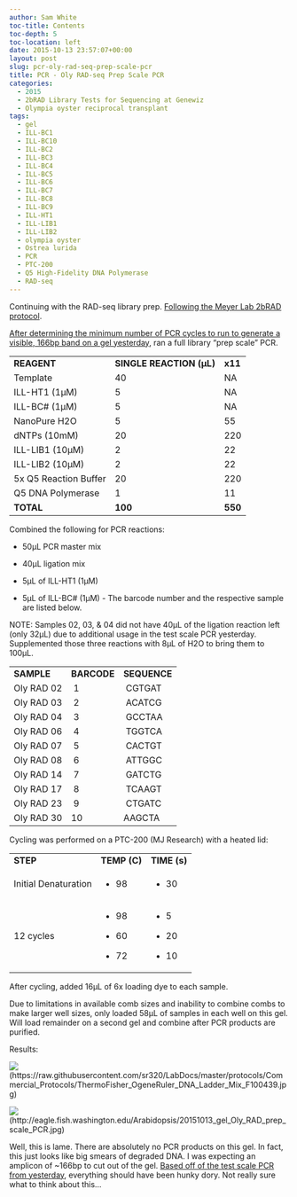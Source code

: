 ```yaml
---
author: Sam White
toc-title: Contents
toc-depth: 5
toc-location: left
date: 2015-10-13 23:57:07+00:00
layout: post
slug: pcr-oly-rad-seq-prep-scale-pcr
title: PCR - Oly RAD-seq Prep Scale PCR
categories:
  - 2015
  - 2bRAD Library Tests for Sequencing at Genewiz
  - Olympia oyster reciprocal transplant
tags:
  - gel
  - ILL-BC1
  - ILL-BC10
  - ILL-BC2
  - ILL-BC3
  - ILL-BC4
  - ILL-BC5
  - ILL-BC6
  - ILL-BC7
  - ILL-BC8
  - ILL-BC9
  - ILL-HT1
  - ILL-LIB1
  - ILL-LIB2
  - olympia oyster
  - Ostrea lurida
  - PCR
  - PTC-200
  - Q5 High-Fidelity DNA Polymerase
  - RAD-seq
---
```


Continuing with the RAD-seq library prep. [Following the Meyer Lab 2bRAD protocol](https://github.com/sr320/LabDocs/blob/master/protocols/External_Protocols/2bRAD_11Aug2015.pdf).

[After determining the minimum number of PCR cycles to run to generate a visible, 166bp band on a gel yesterday](https://robertslab.github.io/sams-notebook/posts/2015/2015-10-12-pcr-oly-rad-seq-test-scale-pcr-3/), ran a full library "prep scale" PCR.



<table >
<tbody >
<tr >

<td >**REAGENT**
</td>

<td >**SINGLE REACTION (μL)**
</td>

<td >**x11**
</td>
</tr>
<tr >

<td >Template
</td>

<td >40
</td>

<td >NA
</td>
</tr>
<tr >

<td >ILL-HT1 (1μM)
</td>

<td >5
</td>

<td >NA
</td>
</tr>
<tr >

<td >ILL-BC# (1μM)
</td>

<td >5
</td>

<td >NA
</td>
</tr>
<tr >

<td >NanoPure H2O
</td>

<td >5
</td>

<td >55
</td>
</tr>
<tr >

<td >dNTPs (10mM)
</td>

<td >20
</td>

<td >220
</td>
</tr>
<tr >

<td >ILL-LIB1 (10μM)
</td>

<td >2
</td>

<td >22
</td>
</tr>
<tr >

<td >ILL-LIB2 (10μM)
</td>

<td >2
</td>

<td >22
</td>
</tr>
<tr >

<td >5x Q5 Reaction Buffer
</td>

<td >20
</td>

<td >220
</td>
</tr>
<tr >

<td >Q5 DNA Polymerase
</td>

<td >1
</td>

<td >11
</td>
</tr>
<tr >

<td >**TOTAL**
</td>

<td >**100**
</td>

<td >**550**
</td>
</tr>
</tbody>
</table>



Combined the following for PCR reactions:




    
  * 50μL PCR master mix

    
  * 40μL ligation mix

    
  * 5μL of ILL-HT1 (1μM)

    
  * 5μL of ILL-BC# (1μM) - The barcode number and the respective sample are listed below.



NOTE: Samples 02, 03, & 04 did not have 40μL of the ligation reaction left (only 32μL) due to additional usage in the test scale PCR yesterday. Supplemented those three reactions with 8μL of H2O to bring them to 100μL.



<table >
<tbody >
<tr >

<td >**SAMPLE**
</td>

<td >**BARCODE**
</td>

<td >**SEQUENCE**
</td>
</tr>
<tr >

<td >Oly RAD 02
</td>

<td > 1
</td>

<td > CGTGAT
</td>
</tr>
<tr >

<td >Oly RAD 03
</td>

<td > 2
</td>

<td > ACATCG
</td>
</tr>
<tr >

<td >Oly RAD 04
</td>

<td > 3
</td>

<td > GCCTAA
</td>
</tr>
<tr >

<td >Oly RAD 06
</td>

<td > 4
</td>

<td > TGGTCA
</td>
</tr>
<tr >

<td >Oly RAD 07
</td>

<td > 5
</td>

<td > CACTGT
</td>
</tr>
<tr >

<td >Oly RAD 08
</td>

<td > 6
</td>

<td > ATTGGC
</td>
</tr>
<tr >

<td >Oly RAD 14
</td>

<td > 7
</td>

<td > GATCTG
</td>
</tr>
<tr >

<td >Oly RAD 17
</td>

<td > 8
</td>

<td > TCAAGT
</td>
</tr>
<tr >

<td >Oly RAD 23
</td>

<td > 9
</td>

<td > CTGATC
</td>
</tr>
<tr >

<td >Oly RAD 30
</td>

<td >10
</td>

<td >AAGCTA
</td>
</tr>
</tbody>
</table>



Cycling was performed on a PTC-200 (MJ Research) with a heated lid:

<table >
<tbody >
<tr >

<td >**STEP**
</td>

<td >**TEMP (C)**
</td>

<td >**TIME (s)**
</td>
</tr>
<tr >

<td >Initial Denaturation
</td>

<td >



    
  * 98



</td>

<td >



    
  * 30



</td>
</tr>
<tr >

<td >12 cycles
</td>

<td >



    
  * 98

    
  * 60

    
  * 72



</td>

<td >



    
  * 5

    
  * 20

    
  * 10



</td>
</tr>
</tbody>
</table>



After cycling, added 16μL of 6x loading dye to each sample.

Due to limitations in available comb sizes and inability to combine combs to make larger well sizes, only loaded 58μL of samples in each well on this gel. Will load remainder on a second gel and combine after PCR products are purified.

Results:

![](https://raw.githubusercontent.com/sr320/LabDocs/master/protocols/Commercial_Protocols/ThermoFisher_OgeneRuler_DNA_Ladder_Mix_F100439.jpg)(https://raw.githubusercontent.com/sr320/LabDocs/master/protocols/Commercial_Protocols/ThermoFisher_OgeneRuler_DNA_Ladder_Mix_F100439.jpg)

![](https://eagle.fish.washington.edu/Arabidopsis/20151013_gel_Oly_RAD_prep_scale_PCR.jpg)(http://eagle.fish.washington.edu/Arabidopsis/20151013_gel_Oly_RAD_prep_scale_PCR.jpg)



Well, this is lame. There are absolutely no PCR products on this gel. In fact, this just looks like big smears of degraded DNA. I was expecting an amplicon of ~166bp to cut out of the gel. [Based off of the test scale PCR from yesterday](https://robertslab.github.io/sams-notebook/posts/2015/2015-10-12-pcr-oly-rad-seq-test-scale-pcr-3/), everything should have been hunky dory. Not really sure what to think about this...
